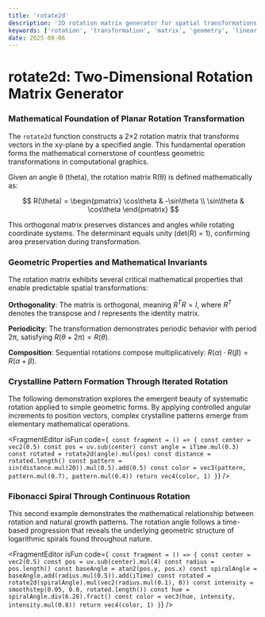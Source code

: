 ```yaml
---
title: 'rotate2d'
description: '2D rotation matrix generator for spatial transformations'
keywords: ['rotation', 'transformation', 'matrix', 'geometry', 'linear algebra']
date: 2025-08-06
---
```



# rotate2d: Two-Dimensional Rotation Matrix Generator

### Mathematical Foundation of Planar Rotation Transformation

The `rotate2d` function constructs a 2×2 rotation matrix that transforms vectors in the xy-plane by a specified angle. This fundamental operation forms the mathematical cornerstone of countless geometric transformations in computational graphics.

Given an angle θ (theta), the rotation matrix R(θ) is defined mathematically as:

$$
R(\theta) = \begin{pmatrix}
\cos\theta & -\sin\theta \\
\sin\theta & \cos\theta
\end{pmatrix}
$$

This orthogonal matrix preserves distances and angles while rotating coordinate systems. The determinant equals unity (det(R) = 1), confirming area preservation during transformation.

### Geometric Properties and Mathematical Invariants

The rotation matrix exhibits several critical mathematical properties that enable predictable spatial transformations:

**Orthogonality**: The matrix is orthogonal, meaning $R^T R = I$, where $R^T$ denotes the transpose and $I$ represents the identity matrix.

**Periodicity**: The transformation demonstrates periodic behavior with period 2π, satisfying $R(\theta + 2\pi) = R(\theta)$.

**Composition**: Sequential rotations compose multiplicatively: $R(\alpha) \cdot R(\beta) = R(\alpha + \beta)$.

### Crystalline Pattern Formation Through Iterated Rotation

The following demonstration explores the emergent beauty of systematic rotation applied to simple geometric forms. By applying controlled angular increments to position vectors, complex crystalline patterns emerge from elementary mathematical operations.

<FragmentEditor
    isFun
    code={`
const fragment = () => {
    const center = vec2(0.5)
    const pos = uv.sub(center)
    const angle = iTime.mul(0.3)
    const rotated = rotate2d(angle).mul(pos)
    const distance = rotated.length()
    const pattern = sin(distance.mul(20)).mul(0.5).add(0.5)
    const color = vec3(pattern, pattern.mul(0.7), pattern.mul(0.4))
    return vec4(color, 1)
}`}
/>

### Fibonacci Spiral Through Continuous Rotation

This second example demonstrates the mathematical relationship between rotation and natural growth patterns. The rotation angle follows a time-based progression that reveals the underlying geometric structure of logarithmic spirals found throughout nature.

<FragmentEditor
    isFun
    code={`
const fragment = () => {
    const center = vec2(0.5)
    const pos = uv.sub(center).mul(4)
    const radius = pos.length()
    const baseAngle = atan2(pos.y, pos.x)
    const spiralAngle = baseAngle.add(radius.mul(0.5)).add(iTime)
    const rotated = rotate2d(spiralAngle).mul(vec2(radius.mul(0.1), 0))
    const intensity = smoothstep(0.05, 0.0, rotated.length())
    const hue = spiralAngle.div(6.28).fract()
    const color = vec3(hue, intensity, intensity.mul(0.8))
    return vec4(color, 1)
}`}
/>